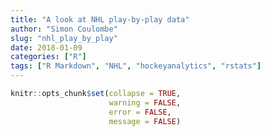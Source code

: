 ```yaml
---
title: "A look at NHL play-by-play data"
author: "Simon Coulombe"
slug: "nhl_play_by_play"
date: 2018-01-09
categories: ["R"]
tags: ["R Markdown", "NHL", "hockeyanalytics", "rstats"]
---
```


```r
knitr::opts_chunk$set(collapse = TRUE,
                      warning = FALSE,
                      error = FALSE,
                      message = FALSE)
```

